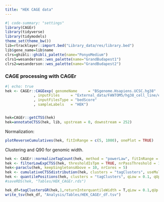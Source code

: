 ```yaml
---
title: "HEK CAGE data"
---
```


```r
#| code-summary: "settings"
library(CAGEr)
library(tidyverse)
library(tidymodels)
theme_set(theme_bw())
lib=rtracklayer::import.bed("Library_data/res/library.bed")
lib$gene_name=lib$name
clrs=ghibli::ghibli_palette(name="PonyoMedium")
clrs1=wesanderson::wes_palette(name="GrandBudapest1")
clrs2=wesanderson::wes_palette(name="GrandBudapest2")
```

### CAGE processing with CAGEr

```r
#| echo: true
hek <- CAGEr::CAGEexp( genomeName     = "BSgenome.Hsapiens.UCSC.hg38"
             , inputFiles     = "External_data/FANTOM5/hg38_cell_line/embryonic%20kidney%20cell%20line%3a%20HEK293%2fSLAM%20untreated.CNhs11046.10450-106F9.hg38.nobarcode.ctss.bed.gz"
             , inputFilesType = "bedScore"
             , sampleLabels   = "HEK")


hek=CAGEr::getCTSS(hek)
hek=annotateCTSS(hek, lib, upstream = 0, downstream = 252)
```

Normalization:

```r
plotReverseCumulatives(hek, fitInRange = c(5, 1000), onePlot = TRUE)

```

Clustering and Q90 for genomic width.

```r
hek <- CAGEr::normalizeTagCount(hek, method = "powerLaw", fitInRange = c(5, 1000), alpha = 1.18, T = 1E6)
hek <- filterLowExpCTSS(hek, thresholdIsTpm = TRUE, nrPassThreshold = 1, threshold = 5)
hek<-paraclu(hek, keepSingletonsAbove = 10, nrCores = 5)
hek <- cumulativeCTSSdistribution(hek, clusters = "tagClusters", useMulticore = T)
hek <- quantilePositions(hek, clusters = "tagClusters", qLow = 0.1, qUp = 0.9)
#saveRDS(hek, "Tables/HEK_CAGEr.rds")
```

```r
hek_df=tagClustersGR(hek,1,returnInterquantileWidth = T,qLow = 0.1,qUp = 0.9)%>%plyranges::join_overlap_left_directed(lib,.)%>%as_tibble()
write_tsv(hek_df, "Analysis/Tables/HEK_CAGEr_df.tsv")
```
